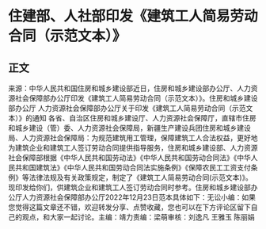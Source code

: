 # 住建部、人社部印发《建筑工人简易劳动合同（示范文本）》
## 正文
来源：中华人民共和国住房和城乡建设部近日，住房和城乡建设部办公厅、人力资源社会保障部办公厅印发《建筑工人简易劳动合同（示范文本）》。住房和城乡建设部办公厅 人力资源社会保障部办公厅关于印发《建筑工人简易劳动合同（示范文本）》的通知 各省、自治区住房和城乡建设厅、人力资源社会保障厅，直辖市住房和城乡建设（管）委、人力资源社会保障局，新疆生产建设兵团住房和城乡建设局、人力资源社会保障局：为规范建筑用工管理，保障建筑工人合法权益，更好地为建筑企业和建筑工人签订劳动合同提供指导服务，住房和城乡建设部、人力资源社会保障部根据《中华人民共和国劳动法》《中华人民共和国劳动合同法》《中华人民共和国建筑法》《中华人民共和国劳动合同法实施条例》《保障农民工工资支付条例》等法律法规及有关政策规定，制定了《建筑工人简易劳动合同(示范文本)》。现印发给你们，供建筑企业和建筑工人签订劳动合同时参考。住房和城乡建设部办公厅人力资源社会保障部办公厅2022年12月23日范本具体如下：无讼小编：如果您觉得这篇文章还不错，欢迎转发分享、点赞收藏，您也可以在下方评论区留下自己的观点，和大家一起讨论。主编：靖力责编：梁萌审核：刘逸凡 王雅玉 陈丽娟